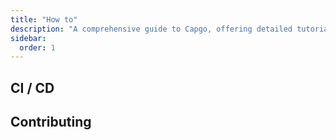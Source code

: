 ```yaml
---
title: "How to"
description: "A comprehensive guide to Capgo, offering detailed tutorials, insightful tips, and advanced techniques to enhance your effective usage of the platform"
sidebar:
  order: 1
---
```



<LinkCard
	title="How version works in Capgo"
	description="capgo.app"
	href="https://capgo.app/blog/how-version-work-in-capgo/"
/>

<LinkCard
	title="How to release major version in Capgo"
	description="capgo.app"
	href="https://capgo.app/blog/how-to-release-major-version-in-capgo/"
/>

<LinkCard
	title="How to send specific update to one user or a group"
	description="capgo.app"
	href="https://capgo.app/blog/how-to-send-specific-version-to-users/"
/>


## CI / CD


<LinkCard
	title="Automatic build and release with GitHub Actions"
	description="capgo.app"
	href="https://capgo.app/blog/how-version-work-in-capgo/"
/>

<LinkCard
	title="Manage developement and production build with GitHub Actions"
	description="capgo.app"
	href="https://capgo.app/blog/automatic-build-and-release-with-github-actions/"
/>

## Contributing


<LinkCard
	title="Contributing to Capgo open source"
	description="github.com"
	href="https://github.com/Cap-go/capgo/blob/main/CONTRIBUTING.md"
/>
